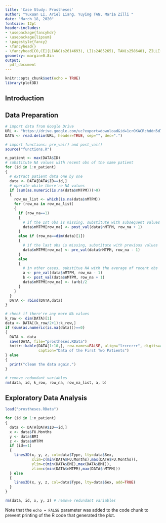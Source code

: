 ---
title: 'Case Study: Prostheses'
author: "Yuxuan LI, Ariel Liang, Yuying TAN, María Zilli "
date: "March 18, 2020"
fontsize: 12pt
header-includes:
- \usepackage{fancyhdr}
- \usepackage{lipsum}
- \pagestyle{fancy}
- \fancyhead{}
- \fancyhead[CO,CE]{LIANG(s2614693), LI(s2485265), TAN(s2586401, ZILLI(s2261030)}
geometry: margin=0.8in
output: 
  pdf_document
---

```{r setup, include=FALSE}
knitr::opts_chunk$set(echo = TRUE)
library(plot3D)
```

## Introduction


## Data Preparation


```{r import data, include=TRUE}
# import data from Google Drive
URL <- "https://drive.google.com/uc?export=download&id=1crOKACRchddn5d7vV5aeASGAKuIw5diq"
DATA <- read.delim(URL, header=TRUE, sep="", dec=".")
```


```{r NA values, include=TRUE}
# import functions: pre_val() and post_val()
source("functions.R")

n_patient <- max(DATA$ID)
# substitute NA values with recent obs of the same patient
for (id in 1:n_patient)
{
  # extract patient data one by one
  data <- DATA[DATA$ID==id,]
  # operate while there're NA values
  if (sum(as.numeric(is.na(data$nMTPM)))>0)
  {
    row_na_list <- which(is.na(data$nMTPM))
    for (row_na in row_na_list)
    {
      if (row_na==1)
      {
        # if the 1st obs is missing, substitute with subsequent values
        data$nMTPM[row_na] <- post_val(data$nMTPM, row_na + 1)
      } 
      else if (row_na==dim(data)[1])
      {
        # if the last obs is missing, substitute with previous values
        data$nMTPM[row_na] <- pre_val(data$nMTPM, row_na - 1)
      }
      else 
      {
        # in other cases, substitue NA with the average of recent obs
        a <- pre_val(data$nMTPM, row_na - 1)
        b <- post_val(data$nMTPM, row_na + 1)
        data$nMTPM[row_na] <- (a+b)/2
      }
    }
  }
  DATA <- rbind(DATA,data)
}

# check if there're any more NA values
k_row <- dim(DATA)[1]
data <- DATA[(k_row/2+1):k_row,]
if (sum(as.numeric(is.na(data)))==0)
{
  DATA <- data
  save(DATA, file="prostheses.RData")
  knitr::kable(DATA[1:10,], row.names=FALSE, align="lrcrcrrr", digits=4,
               caption="Data of the First Two Patients")
} else
{
  print("clean the data again.")
}

# remove redundant variables
rm(data, id, k_row, row_na, row_na_list, a, b)
```

## Exploratory Data Analysis



```{r visualization, include=TRUE}
load("prostheses.RData")

for (id in 1:n_patient)
{
  data <- DATA[DATA$ID==id,]
  x <- data$FU.Months
  y <- data$BMI
  z <- data$nMTPM
  if (id==1)
  {
    lines3D(x, y, z, col=data$Type, lty=data$Sex, 
            xlim=c(min(DATA$FU.Months),max(DATA$FU.Months)),
            ylim=c(min(DATA$BMI),max(DATA$BMI)),
            zlim=c(min(DATA$nMTPM),max(DATA$nMTPM)))
  } else
  {
    lines3D(x, y, z, col=data$Type, lty=data$Sex, add=TRUE)
  }
}

rm(data, id, x, y, z) # remove redundant variables
```

Note that the `echo = FALSE` parameter was added to the code chunk to prevent printing of the R code that generated the plot.


